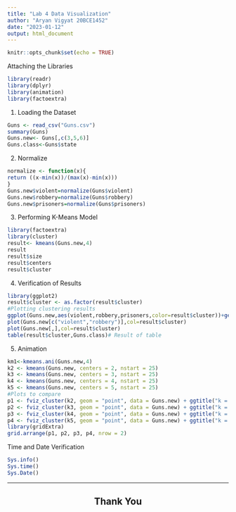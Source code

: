```yaml
---
title: "Lab 4 Data Visualization"
author: "Aryan Vigyat 20BCE1452"
date: "2023-01-12"
output: html_document
---
```


```r
knitr::opts_chunk$set(echo = TRUE)
```
Attaching the Libraries
```r
library(readr)
library(dplyr)
library(animation)
library(factoextra)
```

1. Loading the Dataset
```r
Guns <- read_csv("Guns.csv")
summary(Guns)
Guns.new<- Guns[,c(3,5,6)]
Guns.class<-Guns$state
```

2. Normalize
```r
normalize <- function(x){
return ((x-min(x))/(max(x)-min(x)))
}
Guns.new$violent=normalize(Guns$violent)
Guns.new$robbery=normalize(Guns$robbery)
Guns.new$prisoners=normalize(Guns$prisoners)
```
3. Performing K-Means Model
```r
library(factoextra)
library(cluster)
result<- kmeans(Guns.new,4)
result
result$size
result$centers
result$cluster
```
4. Verification of Results
```r
library(ggplot2)
result$cluster <- as.factor(result$cluster)
#Plotting clustering results
ggplot(Guns.new,aes(violent,robbery,prisoners,color=result$cluster))+geom_point()
plot(Guns.new[c("violent","robbery")],col=result$cluster)
plot(Guns.new[,],col=result$cluster)
table(result$cluster,Guns.class)# Result of table
```
5. Animation
```r
km1<-kmeans.ani(Guns.new,4)
k2 <- kmeans(Guns.new, centers = 2, nstart = 25)
k3 <- kmeans(Guns.new, centers = 3, nstart = 25)
k4 <- kmeans(Guns.new, centers = 4, nstart = 25)
k5 <- kmeans(Guns.new, centers = 5, nstart = 25)
#Plots to compare
p1 <- fviz_cluster(k2, geom = "point", data = Guns.new) + ggtitle("k = 2") # For 2 Clusters
p2 <- fviz_cluster(k3, geom = "point", data = Guns.new) + ggtitle("k = 3") # For 3 Clusters
p3 <- fviz_cluster(k4, geom = "point", data = Guns.new) + ggtitle("k = 4") # For 4 Clusters
p4 <- fviz_cluster(k5, geom = "point", data = Guns.new) + ggtitle("k = 5") # For 5 Clusters
library(gridExtra)
grid.arrange(p1, p2, p3, p4, nrow = 2)
```

Time and Date Verification
```r
Sys.info()
Sys.time()
Sys.Date()
```
<hr>
<h2 align="center">Thank You</h2>
